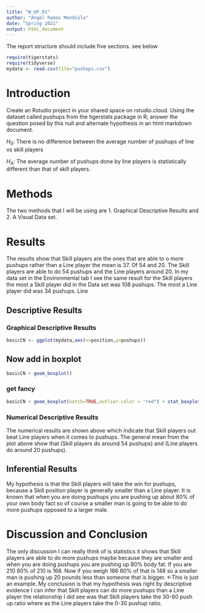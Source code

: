 ```yaml
---
title: "W_UP_01"
author: "Angel Ramos Mendiola"
date: "Spring 2021"
output: html_document
---
```




The report structure should include five sections.  see below



```r
require(tigerstats)
require(tidyverse)
mydata <- read.csv(file="pushups.csv")
```

# Introduction

<!--In this section you explain what you are trying to show. Where did the data come from? What is the research or other question you are trying to answer?!-->

Create an Rstudio project in your shared space on rstudio.cloud.  Using the dataset called pushups from the tigerstats package in R; answer the question posed by this null and alternate hypothesis in an html markdown document.

$H_0$: There is no difference between the average number of pushups of line vs skill players

$H_A$: The average number of pushups done by line players is statistically different than that of skill players.

# Methods
The two methods that I will be using are 1. Graphical Descriptive Results and 2. A Visual Data set.

<!--Decide on your methods: use "variable analysis" or other appropriate descriptors. Make sure to choose at least one graphical method and at least one numerical method.!-->

# Results
The results show that Skill players are the ones that are able to o more pushups rather than a Line player the mean is 37. Of 54 and 20. The Skill players are able to do 54 pushups and the Line players around 20. In my data set in the Environmental tab I see the same result for the Skill players the most a Skill player did in the Data set was 108 pushups. The most a Line player did was 34 pushups. Line
<!--Divide this section into two sub-sections: One for your descriptive results and one for your inferential results.!-->

## Descriptive Results

### Graphical Descriptive Results

<!--Graphical results here. Make sure to show your code. Provide appropriate labels for axes, giving units if possible, and provide a good title for the graph, too. Use the graphical results to describe the patterns if any that exist in the data as focused toward the research question!-->
```r
basicCN <- ggplot(mydata,aes(x=position,y=pushups))
```
## Now add in boxplot

```r
basicCN + geom_boxplot()
```
  
  
### get fancy  

```r
basicCN + geom_boxplot(notch=TRUE,outlier.color = "red") + stat_boxplot(geom ='errorbar') + labs(title="Skill vs Line pushups")
```

### Numerical Descriptive Results

The numerical results are shown above which indicate that Skill players out beat Line players when it comes to pushups. The general mean from the plot above show that (Skill players do around 54 pushups) and (Line players do around 20 pushups).
<!--Numerical results go here. Use the numerical results to describe the patterns if any that exist in the data as focused toward the research question!-->

## Inferential Results

My hypothesis is that the Skill players will take the win for pushups, because a Skill position player is generally smaller than a Line player. It is known that when you are doing pushups you are pushing up about 80% of your own body fact so of course a smaller man is going to be able to do more pushups opposed to a larger male.
<!--State hypothesis clearly. Make sure your discussion of the inferential test covers all the aspects that the test output produces, such as test statistic, p-value etc. Make a decision about the null hypothesis, explain the assumptions on which the selected test/procedure was based, and why the chosen procedure satisfys the assumptions and is appropriate to answer the research question!-->


# Discussion and Conclusion
The only discussion I can really think of is statistics it shows that Skill players are able to do more pushups maybe because they are smaller and when you are doing pushups you are pushing up 80% body fat. If you are 210 80% of 210 is 168. Now if you weigh 186 80% of that is 148 so a smaller man is pushing up 20 pounds less than someone that is bigger. <-This is just an example. My conclusion is that my hypothesis was right by descriptive evidence I can infer that Skill players can do more pushups than a Line player the relationship I did see was that Skill players take the 30-60 push up ratio where as the Line players take the 0-30 pushup ratio.

<!--Discussion and conclusion here. If you found a relationship be sure to consider whether the relationship occurs because one of the variavbles causes the other, or whether they perhasps are related for some other reason. Watch the chapter 6 videos from the GeorgeTown videos collection.!-->

